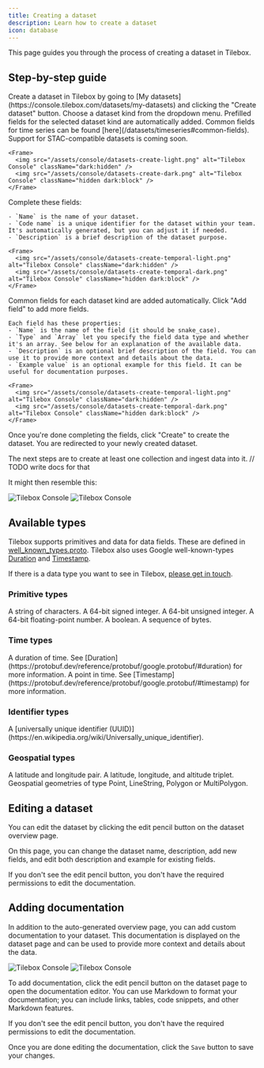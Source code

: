 ```yaml
---
title: Creating a dataset
description: Learn how to create a dataset
icon: database
---
```


This page guides you through the process of creating a dataset in Tilebox.

## Step-by-step guide

<Steps>
  <Step title="Click create">
    Create a dataset in Tilebox by going to [My datasets](https://console.tilebox.com/datasets/my-datasets) and clicking the "Create dataset" button.
  </Step>
  <Step title="Select a dataset kind">
    Choose a dataset kind from the dropdown menu. Prefilled fields for the selected dataset kind are automatically added.
    Common fields for time series can be found [here](/datasets/timeseries#common-fields).
    Support for STAC-compatible datasets is coming soon.

    <Frame>
      <img src="/assets/console/datasets-create-light.png" alt="Tilebox Console" className="dark:hidden" />
      <img src="/assets/console/datasets-create-dark.png" alt="Tilebox Console" className="hidden dark:block" />
    </Frame>
  </Step>
  <Step title="Fill in name, code name, and description">
   Complete these fields:

    - `Name` is the name of your dataset.
    - `Code name` is a unique identifier for the dataset within your team. It's automatically generated, but you can adjust it if needed.
    - `Description` is a brief description of the dataset purpose.

    <Frame>
      <img src="/assets/console/datasets-create-temporal-light.png" alt="Tilebox Console" className="dark:hidden" />
      <img src="/assets/console/datasets-create-temporal-dark.png" alt="Tilebox Console" className="hidden dark:block" />
    </Frame>
  </Step>
  <Step title="Fill in the fields">
    Common fields for each dataset kind are added automatically. Click "Add field" to add more fields.

    Each field has these properties:
    - `Name` is the name of the field (it should be snake_case).
    - `Type` and `Array` let you specify the field data type and whether it's an array. See below for an explanation of the available data.
    - `Description` is an optional brief description of the field. You can use it to provide more context and details about the data.
    - `Example value` is an optional example for this field. It can be useful for documentation purposes.

    <Frame>
      <img src="/assets/console/datasets-create-temporal-light.png" alt="Tilebox Console" className="dark:hidden" />
      <img src="/assets/console/datasets-create-temporal-dark.png" alt="Tilebox Console" className="hidden dark:block" />
    </Frame>
  </Step>
  <Step title="Create the dataset">
    Once you're done completing the fields, click "Create" to create the dataset. You are redirected to your newly created dataset.
  </Step>
</Steps>

The next steps are to create at least one collection and ingest data into it.
// TODO write docs for that

It might then resemble this:
<Frame>
  <img src="/assets/console/datasets-overview-light.png" alt="Tilebox Console" className="dark:hidden" />
  <img src="/assets/console/datasets-overview-dark.png" alt="Tilebox Console" className="hidden dark:block" />
</Frame>

## Available types

Tilebox supports primitives and data for data fields. These are defined in [well_known_types.proto](https://github.com/tilebox/tilebox-go/blob/main/apis/datasets/v1/well_known_types.proto).
Tilebox also uses Google well-known-types [Duration](https://protobuf.dev/reference/protobuf/google.protobuf/#duration) and [Timestamp](https://protobuf.dev/reference/protobuf/google.protobuf/#timestamp).

<Note>
  If there is a data type you want to see in Tilebox,
  <a href="mailto:support@tilebox.com">please get in touch</a>.
</Note>

### Primitive types

<ParamField path="string" type="Some string">
  A string of characters.
</ParamField>


<ParamField path="int64" type="123">
  A 64-bit signed integer.
</ParamField> 

<ParamField path="uint64" type="123">
  A 64-bit unsigned integer.
</ParamField>

<ParamField path="float64" type="123.45">
  A 64-bit floating-point number.
</ParamField>

<ParamField path="bool" type="true">
  A boolean.
</ParamField>

<ParamField path="bytes" type="Some bytes">
  A sequence of bytes.
</ParamField>

### Time types

<ParamField path="Duration" type="12s 345ms">
  A duration of time. See [Duration](https://protobuf.dev/reference/protobuf/google.protobuf/#duration) for more information.
</ParamField>

<ParamField path="Timestamp" type="2023-05-17T14:30:00Z">
  A point in time. See [Timestamp](https://protobuf.dev/reference/protobuf/google.protobuf/#timestamp) for more information.
</ParamField>

### Identifier types

<ParamField path="UUID" type="126a2531-c98d-4e06-815a-34bc5b1228cc">
  A [universally unique identifier (UUID)](https://en.wikipedia.org/wiki/Universally_unique_identifier).
</ParamField>

### Geospatial types

<ParamField path="LatLon" type="48.8583° 2.2945°">
  A latitude and longitude pair.
</ParamField>

<ParamField path="LatLonAlt" type="48.8583° 2.2945° 35m">
  A latitude, longitude, and altitude triplet.
</ParamField>

<ParamField path="GeobufData" type="POLYGON ((12.3 -5.4, 12.5 -5.4, ...))">
  Geospatial geometries of type Point, LineString, Polygon or MultiPolygon.
</ParamField>

## Editing a dataset

You can edit the dataset by clicking the edit pencil button on the dataset overview page.

On this page, you can change the dataset name, description, add new fields, and edit both description and example for existing fields.

<Note>
  If you don't see the edit pencil button, you don't have the required permissions to edit the
  documentation.
</Note>

## Adding documentation

In addition to the auto-generated overview page, you can add custom documentation to your dataset.
This documentation is displayed on the dataset page and can be used to provide more context and details about the data.

<Frame>
  <img src="/assets/console/datasets-documentation-light.png" alt="Tilebox Console" className="dark:hidden" />
  <img src="/assets/console/datasets-documentation-dark.png" alt="Tilebox Console" className="hidden dark:block" />
</Frame>

To add documentation, click the edit pencil button on the dataset page to open the documentation editor.
You can use Markdown to format your documentation; you can include links, tables, code snippets, and other Markdown features.

<Note>
  If you don't see the edit pencil button, you don't have the required permissions to edit the
  documentation.
</Note>

Once you are done editing the documentation, click the `Save` button to save your changes.

